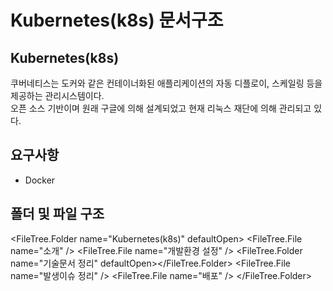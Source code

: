 
# Kubernetes(k8s) 문서구조

## Kubernetes(k8s)

쿠버네티스는 도커와 같은 컨테이너화된 애플리케이션의 자동 디플로이, 스케일링 등을 제공하는 관리시스템이다.  
오픈 소스 기반이며 원래 구글에 의해 설계되었고 현재 리눅스 재단에 의해 관리되고 있다.

## 요구사항

- Docker

## 폴더 및 파일 구조

<FileTree.Folder name="Kubernetes(k8s)" defaultOpen>
  <FileTree.File name="소개" />
  <FileTree.File name="개발환경 설정" />
  <FileTree.Folder name="기술문서 정리" defaultOpen></FileTree.Folder>
  <FileTree.File name="발생이슈 정리" />
  <FileTree.File name="배포" />
</FileTree.Folder>
